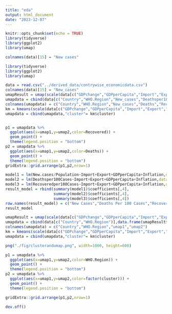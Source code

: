 ```yaml
---
title: "eda"
output: html_document
date: "2023-12-07"
---
```


```r
knitr::opts_chunk$set(echo = TRUE)
library(tidyverse)
library(ggplot2)
library(umap)
```

```r
colnames(data)[15] = "New cases"
```

```r
library(tidyverse)
library(ggplot2)
library(umap)

data = read.csv("../derived_data/contrywise_economicdata.csv")
colnames(data)[15] = "New_cases"
umapResult = umap(scale(data[c("GDPchange","GDPperCapita","Import","Export","Population")]))
umapdata = cbind(data[c("Country","WHO.Region","New_cases","Deathsper100Cases","Recoveredper100Cases")],data.frame(umapResult$layout))
colnames(umapdata) = c("Country","WHO.Region","New_cases","Deaths","Recovered","umap1","umap2")
km = kmeans(scale(data[c("GDPchange","GDPperCapita","Import","Export","Population")]),6)
umapdata = cbind(umapdata,"cluster"= km$cluster)


p1 = umapdata %>%
  ggplot(aes(x=umap1,y=umap2,color=Recovered)) +
  geom_point() +
  theme(legend.position = "bottom")
p2 = umapdata %>%
  ggplot(aes(x=umap1,y=umap2,color=Deaths)) +
  geom_point() +
  theme(legend.position = "bottom")
gridExtra::grid.arrange(p1,p2,nrow=1)

```

```r
model1 = lm(New.cases/Population~Import+Export+GDPperCapita+Inflation,data=data)
model2 = lm(Deathsper100Cases~Import+Export+GDPperCapita+Inflation,data=data)
model3 = lm(Recoveredper100Cases~Import+Export+GDPperCapita+Inflation,data=data)
result_model = rbind(summary(model1)$coefficients[,4],
                     summary(model2)$coefficients[,4],
                     summary(model3)$coefficients[,4])
row.names(result_model) = c("New Cases","Deaths Per 100 Cases","Recovered per 100 Cases")
result_model
```

```r
umapResult = umap(scale(data[c("GDPchange","GDPperCapita","Import","Export","Population")]))
umapdata = cbind(data[c("Country","WHO.Region")],data.frame(umapResult$layout))
colnames(umapdata) = c("Country","WHO.Region","umap1","umap2")
km = kmeans(scale(data[c("GDPchange","GDPperCapita","Import","Export","Population")]),6)
umapdata = cbind(umapdata,"cluster"= km$cluster)

```

```r
png("./fig/clusterandumap.png", width=1000, height=600)

p1 = umapdata %>%
  ggplot(aes(x=umap1,y=umap2,color=WHO.Region)) +
  geom_point() +
  theme(legend.position = "bottom")
p2 = umapdata %>%
  ggplot(aes(x=umap1,y=umap2,color=factor(cluster))) +
  geom_point() +
  theme(legend.position = "bottom")

gridExtra::grid.arrange(p1,p2,nrow=1)

dev.off()
```
